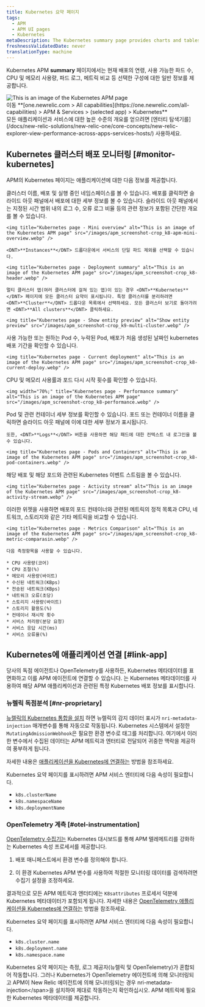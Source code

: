 ```yaml
---
title: Kubernetes 요약 페이지
tags:
  - APM
  - APM UI pages
  - Kubernetes
metaDescription: The Kubernetes summary page provides charts and tables that you can drill down into details about your selected app's performance.
freshnessValidatedDate: never
translationType: machine
---
```


Kubernetes APM <DNT>**summary**</DNT> 페이지에서는 현재 배포의 연령, 사용 가능한 파드 수, CPU 및 메모리 사용량, 파드 로그, 메트릭 비교 등 선택한 구성에 대한 일반 정보를 제공합니다.

<img title="Kubernetes page" alt="This is an image of the Kubernetes APM page" src="/images/apm_screenshot-crop_k8-apm-ui.webp" />

<figcaption>
  이동 <DNT>**[one.newrelic.com &gt; All capabilities](https://one.newrelic.com/all-capabilities) &gt; APM &amp; Services &gt; (selected app) &gt; Kubernetes**</DNT>
</figcaption>

<Callout variant="tip">
  모든 애플리케이션과 서비스에 대한 높은 수준의 개요를 얻으려면 [엔터티 탐색기를](/docs/new-relic-solutions/new-relic-one/core-concepts/new-relic-explorer-view-performance-across-apps-services-hosts/) 사용하세요.
</Callout>

## Kubernetes 클러스터 배포 모니터링 [#monitor-kubernetes]

APM의 Kubernetes 페이지는 애플리케이션에 대한 다음 정보를 제공합니다.

<CollapserGroup>
  <Collapser id="deployment-summary" title="배포 요약">
    클러스터 이름, 배포 및 실행 중인 네임스페이스를 볼 수 있습니다. 배포를 클릭하면 슬라이드 아웃 패널에서 배포에 대한 세부 정보를 볼 수 있습니다. 슬라이드 아웃 패널에서는 지정된 시간 범위 내의 로그 수, 오류 로그 비율 등의 관련 정보가 포함된 간단한 개요를 볼 수 있습니다.

    <img title="Kubernetes page - Mini overview" alt="This is an image of the Kubernetes APM page" src="/images/apm_screenshot-crop_k8-apm-mini-overview.webp" />

    <DNT>**Instances**</DNT> 드롭다운에서 서비스의 단일 파드 제외를 선택할 수 있습니다.

    <img title="Kubernetes page - Deployment summary" alt="This is an image of the Kubernetes APM page" src="/images/apm_screenshot-crop_k8-header.webp" />

    멀티 클러스터 앱(여러 클러스터에 걸쳐 있는 앱)이 있는 경우 <DNT>**Kubernetes**</DNT> 페이지에 모든 클러스터 요약이 표시됩니다. 특정 클러스터를 분리하려면 <DNT>**Cluster**</DNT> 드롭다운 목록에서 선택하세요. 모든 클러스터 보기로 돌아가려면 <DNT>**All clusters**</DNT> 클릭하세요.

    <img title="Kubernetes page - Show entity preview" alt="Show entity preview" src="/images/apm_screenshot-crop_k9-multi-cluster.webp" />
  </Collapser>

  <Collapser id="current-deployment" title="현재 배포">
    사용 가능한 또는 원하는 Pod 수, 누락된 Pod, 배포가 처음 생성된 날짜인 kubernetes 배포 기간을 확인할 수 있습니다.

    <img title="Kubernetes page - Current deployment" alt="This is an image of the Kubernetes APM page" src="/images/apm_screenshot-crop_k8-current-deploy.webp" />
  </Collapser>

  <Collapser id="performance-summary" title="배포에 대한 성능 요약">
    CPU 및 메모리 사용률과 포드 다시 시작 횟수를 확인할 수 있습니다.

    <img width="70%;" title="Kubernetes page - Performance summary" alt="This is an image of the Kubernetes APM page" src="/images/apm_screenshot-crop_k8-performance.webp" />
  </Collapser>

  <Collapser id="pods-containers" title="포드 및 컨테이너">
    Pod 및 관련 컨테이너 세부 정보를 확인할 수 있습니다. 포드 또는 컨테이너 이름을 클릭하면 슬라이드 아웃 패널에 이에 대한 세부 정보가 표시됩니다.

    또한, <DNT>**Logs**</DNT> 버튼을 사용하면 해당 패드에 대한 컨텍스트 내 로그인을 볼 수 있습니다.

    <img title="Kubernetes page - Pods and Containers" alt="This is an image of the Kubernetes APM page" src="/images/apm_screenshot-crop_k8-pod-containers.webp" />
  </Collapser>

  <Collapser id="activity-stream" title="활동 스트림">
    해당 배포 및 해당 포드와 관련된 Kubernetes 이벤트 스트림을 볼 수 있습니다.

    <img title="Kubernetes page - Activity stream" alt="This is an image of the Kubernetes APM page" src="/images/apm_screenshot-crop_k8-activity-stream.webp" />
  </Collapser>

  <Collapser id="metrics-comparison" title="측정항목 비교">
    이러한 위젯을 사용하면 배포의 포드 컨테이너와 관련된 메트릭의 정적 목록과 CPU, 네트워크, 스토리지와 같은 기타 메트릭을 비교할 수 있습니다.

    <img title="Kubernetes page - Metrics Comparison" alt="This is an image of the Kubernetes APM page" src="/images/apm_screenshot-crop_k8-metric-comparasin.webp" />

    다음 측정항목을 사용할 수 있습니다.

    * CPU 사용량(코어)
    * CPU 조절(%)
    * 메모리 사용량(바이트)
    * 수신된 네트워크(KBps)
    * 전송된 네트워크(KBps)
    * 네트워크 오류(초당)
    * 스토리지 사용량(바이트)
    * 스토리지 활용도(%)
    * 컨테이너 재시작 횟수
    * 서비스 처리량(분당 요청)
    * 서비스 응답 시간(ms)
    * 서비스 오류율(%)
  </Collapser>
</CollapserGroup>

## Kubernetes에 애플리케이션 연결 [#link-app]

당사의 독점 에이전트나 OpenTelemetry를 사용하든, Kubernetes 메타데이터를 표면화하고 이를 APM 에이전트에 연결할 수 있습니다. <InlinePopover type="apm" />는 Kubernetes 메타데이터를 사용하여 해당 APM 애플리케이션과 관련된 특정 Kubernetes 배포 정보를 표시합니다.

### 뉴렐릭 독점분석 [#nr-proprietary]

[뉴렐릭의 Kubernetes 통합을 설치](/install/kubernetes/) 하면 뉴렐릭의 감지 데이터 표시가 `nri-metadata-injection` 매개변수를 통해 자동으로 작동됩니다. Kubernetes 시스템에서 설정한 `MutatingAdmissionWebhook`은 필요한 환경 변수로 태그를 처리합니다. 여기에서 이러한 변수에서 수집된 데이터는 APM 메트릭과 엔터티로 전달되어 귀중한 맥락을 제공하여 풍부하게 됩니다.

자세한 내용은 [애플리케이션을 Kubernetes에 연결하는](/docs/kubernetes-pixie/kubernetes-integration/advanced-configuration/link-your-applications-kubernetes/) 방법을 참조하세요.

Kubernetes 요약 페이지를 표시하려면 APM 서비스 엔터티에 다음 속성이 필요합니다.

* `k8s.clusterName`
* `k8s.namespaceName`
* `k8s.deploymentName`

### OpenTelemetry 계측 [#otel-instrumentation]

[OpenTelemetry 수집기는](/docs/opentelemetry/get-started/collector-processing/opentelemetry-collector-processing-intro/) Kubernetes 대시보드를 통해 APM 텔레메트리를 강화하는 Kubernetes 속성 프로세서를 제공합니다.

1. 배포 매니페스트에서 환경 변수를 정의해야 합니다.

2. 이 환경 Kubernetes APM 변수를 사용하여 적절한 모니터링 데이터를 검색하려면 수집기 설정을 조정하세요.

결과적으로 모든 APM 메트릭과 엔터티에는 `K8sattributes` 프로세서 덕분에 Kubernetes 메타데이터가 포함되게 됩니다. 자세한 내용은 [OpenTelemetry 애플리케이션을 Kubernetes에 연결하는](/docs/kubernetes-pixie/kubernetes-integration/advanced-configuration/link-otel-applications-kubernetes/) 방법을 참조하세요.

Kubernetes 요약 페이지를 표시하려면 APM 서비스 엔터티에 다음 속성이 필요합니다.

* `k8s.cluster.name`
* `k8s.deployment.name`
* `k8s.namespace.name`

<Callout variant="important">
  Kubernetes 요약 페이지는 측정, 로그 제공자(뉴렐릭 및 OpenTelemetry)가 혼합되어 작동합니다. 그러나 Kubernetes가 OpenTelemetry 에이전트에 의해 모니터링되고 APM이 New Relic 에이전트에 의해 모니터링되는 경우 <Link to="https://github.com/newrelic/k8s-metadata-injection/tree/main/charts/nri-metadata-injection">nri-metadata-injection</Link>&lt;/span&gt;을 설치하여 제대로 작동하는지 확인하십시오. APM 메트릭에 필요한 Kubernetes 메타데이터를 제공합니다.
</Callout>